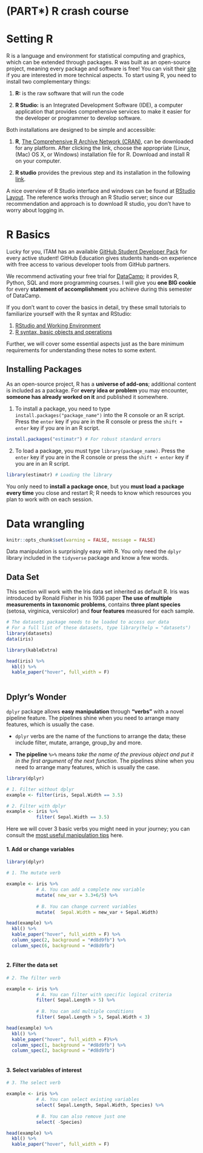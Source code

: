 # (PART\*) R crash course{-}


# Setting R

R is a language and environment for statistical computing and graphics, which can be extended through packages. R was built as an open-source project, meaning every package and software is free! You can visit their [site](https://www.r-project.org/about.html) if you are interested in more technical aspects. To start using R, you need to install two complementary things:

1. **R:** is the raw software that will run the code

2. **R Studio:** is an Integrated  Development Software (IDE), a computer application that provides comprehensive services to make it easier for the developer or programmer to develop software. 

Both installations are designed to be simple and accessible:

1. **R**, [The Comprehensive R Archive Network (CRAN)](https://cran.r-project.org/), can be downloaded for any platform. After clicking the link, choose the appropriate (Linux, (Mac) OS X, or Windows) installation file for R. Download and install R on your computer.

2. **R studio** provides the previous step and its installation in the following [link](https://www.rstudio.com/products/rstudio/download/#download).

A nice overview of R Studio interface and windows can be found at [RStudio Layout](https://rbasics.netlify.app/3-rstudiobasics.html#working-in-rstudio-server). The reference works through an R Studio server; since our recommendation and approach is to download R studio, you don't have to worry about logging in.


# R Basics

Lucky for you, ITAM has an available [GitHub Student Developer Pack](https://education.github.com/pack) for every active student! GitHub Education gives students hands-on experience with free access to various developer tools from GitHub partners. 

We recommend activating your free trial for [DataCamp](https://www.datacamp.com/); it provides R, Python, SQL and more programming courses. I will give you **one BIG cookie** for every **statement of accomplishment** you achieve during this semester of DataCamp.

If you don't want to cover the basics in detail, try these small tutorials to familiarize yourself with the R syntax and RStudio:

1. [RStudio and Working Environment](https://rbasics.netlify.app/3-rstudiobasics.html#working-in-rstudio-server)
2. [R syntax, basic objects and operations](http://r-statistics.co/R-Tutorial.html)

Further, we will cover some essential aspects just as the bare minimum requirements for understanding these notes to some extent.

## Installing Packages

As an open-source project, R has a **universe of add-ons**; additional content is included as a package. For **every idea or problem** you may encounter, **someone has already worked on it** and published it somewhere.

1. To install a package, you need to type `install.packages("package_name")` into the R console or an R script. Press the `enter` key if you are in the R console or press the `shift + enter` key if you are in an R script.


```r

install.packages("estimatr") # For robust standard errors

```
2. To load a package, you must type `library(package_name)`. Press the `enter` key if you are in the R console or press the `shift + enter` key if you are in an R script.

```r

library(estimatr) # Loading the library

```

You only need to **install a package once**, but you **must load a package every time** you close and restart R; R needs to know which resources you plan to work with on each session.

# Data wrangling

```r
knitr::opts_chunk$set(warning = FALSE, message = FALSE) 

```

Data manipulation is surprisingly easy with R. You only need the `dplyr` library included in the `tidyverse` package and know a few words.

## Data Set

This section will work with the Iris data set inherited as default R.  Iris was introduced by Ronald Fisher in his 1936 paper __The use of multiple measurements in taxonomic problems__, contains **three plant species** (setosa, virginica, versicolor) and **four features** measured for each sample.


```r

# The datasets package needs to be loaded to access our data 
# For a full list of these datasets, type library(help = "datasets")
library(datasets)
data(iris)
```

```r

library(kableExtra)

head(iris) %>% 
  kbl() %>%
  kable_paper("hover", full_width = F)
  
```


## Dplyr's Wonder

`dplyr` package allows **easy manipulation** through **"verbs"** with a novel pipeline feature. The pipelines shine when you need to arrange many features, which is usually the case.

- `dplyr` verbs are the name of the functions to arrange the data; these include filter, mutate, arrange, group_by and more.

- **The pipeline** `%>%`  means _take the name of the previous object and put it in the first argument of the next function_. The pipelines shine when you need to arrange many features, which is usually the case.

```r

library(dplyr)

# 1. Filter without dplyr
example <- filter(iris, Sepal.Width == 3.5)

# 2. Filter with dplyr
example <- iris %>% 
           filter( Sepal.Width == 3.5)

```

Here we will cover 3 basic verbs you might need in your journey; you can consult the [most useful manipulation tips](https://www.maximaformacion.es/blog-ciencia-datos/top-10-manipulacion-de-datos-con-dplyr/) here.


#### 1. Add or change variables {-}

```r

library(dplyr)

# 1. The mutate verb

example <- iris %>% 
           # A. You can add a complete new variable
           mutate( new_var = 3.3+6/5) %>% 
  
           # B. You can change current variables
           mutate(  Sepal.Width = new_var + Sepal.Width)

```

```r

head(example) %>% 
  kbl() %>%
  kable_paper("hover", full_width = F) %>%
  column_spec(2, background = "#d8d9fb") %>% 
  column_spec(6, background = "#d8d9fb")
  
```


#### 2. Filter the data set {-}

```r

# 2. The filter verb

example <- iris %>% 
           # A. You can filter with specific logical criteria
           filter( Sepal.Length > 5) %>% 
  
           # B. You can add multiple conditions
           filter( Sepal.Length > 5, Sepal.Width < 3)

```

```r

head(example) %>% 
  kbl() %>%
  kable_paper("hover", full_width = F)%>%
  column_spec(1, background = "#d8d9fb") %>% 
  column_spec(2, background = "#d8d9fb")
  
```


#### 3. Select variables of interest{-}

```r

# 3. The select verb

example <- iris %>% 
           # A. You can select existing variables
           select( Sepal.Length, Sepal.Width, Species) %>% 
  
           # B. You can also remove just one
           select( -Species)

```

```r

head(example) %>% 
  kbl() %>%
  kable_paper("hover", full_width = F)
  
```



